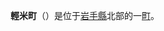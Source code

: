 {{日本町村|
自治體名=輕米|
町村=町|
圖像=[[File:090513軽米フォリストパーク.jpg|240px]]|
圖像說明=[[輕米雪谷川大壩森林公園|輕米雪谷川大壩森林公園]]|
町村章=[[File:Karumai_Iwate_chapter.JPG|100px]]|
日文原名=軽米町|
平假名=かるまいまち|
羅馬字拼音=Karumai-machi|
都道府縣=岩手縣|
支廳=|
郡=九戶郡|
編號=03501-7|
面積=245.74|
邊界未定=|
人口=9,711|
統計時間=2013年7月1日|
自治體=[[青森縣|青森縣]]<br />[[八戶市|八戶市]]<br />[[三戶郡|三戶郡]]：[[南部町_(青森縣)|南部町]]、[[階上町|階上町]]<br />[[岩手縣|岩手縣]]<br />[[二戶市|二戶市]] [[久慈市|久慈市]]<br />[[九戶郡|九戶郡]]：[[洋野町|洋野町]]、[[九戶村|九戶村]]|
樹=[[東北紅豆杉|紫杉]]|
花=[[日本辛夷|辛夷]]|
鳥=[[山鳥|山鳥]]|
其他象徵物=|
其他象徵=|
首長=[[山本賢一|山本賢一]]|
議員數=14|
郵遞區號=028-6302|
所在地=九戶郡輕米町大字輕米第10地割85番地|
電話號碼=195-46-2111|
外部連結=http://www.town.karumai.iwate.jp/|
經度=|
緯度=|
地圖=|
註記=
}}
'''輕米町'''（{{jpn|j=軽米町|hg=かるまいまち|rm=Karumai machi|f=y}}）是位于[[岩手縣|岩手縣]]北部的一[[町|町]]。
{{岩手縣}}{{Authority control}}